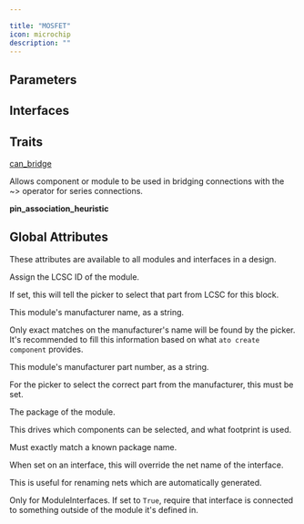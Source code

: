 ```yaml
---

title: "MOSFET"
icon: microchip
description: ""
---
```



## Parameters

<ParamField path='channel_type' type='string'>
</ParamField>

<ParamField path='saturation_type' type='string'>
</ParamField>

<ParamField path='gate_source_threshold_voltage' type='V'>
</ParamField>

<ParamField path='max_drain_source_voltage' type='V'>
</ParamField>

<ParamField path='max_continuous_drain_current' type='A'>
</ParamField>

<ParamField path='on_resistance' type='ohm'>
</ParamField>


## Interfaces

<ParamField path='source' type='string'>
</ParamField>

<ParamField path='gate' type='string'>
</ParamField>

<ParamField path='drain' type='string'>
</ParamField>


## Traits

[can_bridge](/atopile/api-reference/traits/can-bridge)

Allows component or module to be used in bridging connections with the ~> operator for series connections.

**pin_association_heuristic**


## Global Attributes

These attributes are available to all modules and interfaces in a design.

<ParamField path='lcsc_id' type='string'>

Assign the LCSC ID of the module.

If set, this will tell the picker to select that part from LCSC for this block.
</ParamField>

<ParamField path='manufacturer' type='string'>

This module's manufacturer name, as a string.

Only exact matches on the manufacturer's name will be found by the picker.
It's recommended to fill this information based on what `ato create component`
provides.
</ParamField>

<ParamField path='mpn' type='string'>

This module's manufacturer part number, as a string.

For the picker to select the correct part from the manufacturer,
this must be set.
</ParamField>

<ParamField path='package' type='string'>

The package of the module.

This drives which components can be selected, and what footprint is used.

Must exactly match a known package name.
</ParamField>

<ParamField path='exclude_from_bom' type='string'>
</ParamField>

<ParamField path='override_net_name' type='string'>

When set on an interface, this will override the net name of the interface.

This is useful for renaming nets which are automatically generated.
</ParamField>

<ParamField path='required' type='string'>

Only for ModuleInterfaces.
If set to `True`, require that interface is connected to something outside
of the module it's defined in.
</ParamField>

